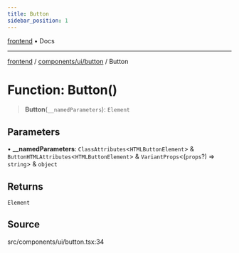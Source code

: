 ```yaml
---
title: Button
sidebar_position: 1
---
```


[frontend](../../../..) • Docs

***

[frontend](../../../..) / [components/ui/button](..) / Button

# Function: Button()

> **Button**(`__namedParameters`): `Element`

## Parameters

• **\_\_namedParameters**: `ClassAttributes`\<`HTMLButtonElement`\> & `ButtonHTMLAttributes`\<`HTMLButtonElement`\> & `VariantProps`\<(`props`?) => `string`\> & `object`

## Returns

`Element`

## Source

src/components/ui/button.tsx:34
